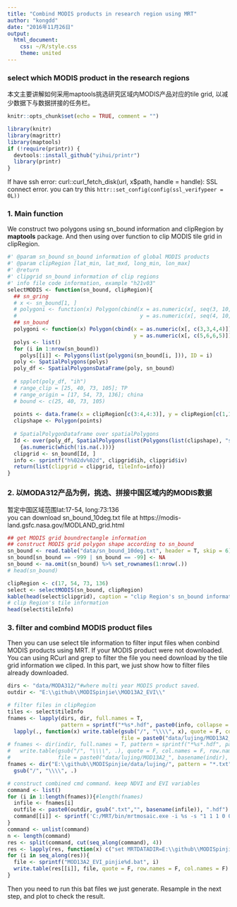 ```yaml
---
title: "Combind MODIS products in research region using MRT"
author: "kongdd"
date: "2016年11月26日"
output: 
  html_document: 
    css: ~/R/style.css
    theme: united
---
```

### select which MODIS product in the research regions 
本文主要讲解如何采用maptools挑选研究区域内MODIS产品对应的tile grid, 以减少数据下与数据拼接的任务栏。

```r
knitr::opts_chunk$set(echo = TRUE, comment = "")
```

```r
library(knitr)
library(magrittr)
library(maptools)
if (!require(printr)) {
  devtools::install_github("yihui/printr")
  library(printr)
}
```
If have ssh error: curl::curl_fetch_disk(url, x$path, handle = handle): SSL connect error. 
you can try this `httr::set_config(config(ssl_verifypeer = 0L))`

### 1. Main function  
We construct two polygons using sn_bound information and clipRegion by **maptools** package. And then using over function to clip MODIS tile grid in clipRegion.
```r
#' @param sn_bound sn_bound information of global MODIS products
#' @param clipRegion [lat_min, lat_mxd, long_min, lon_max]
#' @return 
#' clipgrid sn_bound information of clip regions
#' info file code information, example "h21v03" 
selectMODIS <- function(sn_bound, clipRegion){
  ## sn_gring
  # x <- sn_bound[1, ]
  # polygoni <- function(x) Polygon(cbind(x = as.numeric(x[, seq(3, 10, 2)]), 
  #                                       y = as.numeric(x[, seq(4, 10, 2)])))
  ## sn_bound
  polygoni <- function(x) Polygon(cbind(x = as.numeric(x[, c(3,3,4,4)]), 
                                        y = as.numeric(x[, c(5,6,6,5)])))
  polys <- list()
  for (i in 1:nrow(sn_bound))
    polys[[i]] <- Polygons(list(polygoni(sn_bound[i, ])), ID = i)
  poly <- SpatialPolygons(polys)
  poly_df <- SpatialPolygonsDataFrame(poly, sn_bound)
  
  # spplot(poly_df, "ih")
  # range_clip = [25, 40, 73, 105]; TP
  # range_origin = [17, 54, 73, 136]; china
  # bound <- c(25, 40, 73, 105)
  
  points <- data.frame(x = clipRegion[c(3:4,4:3)], y = clipRegion[c(1,1,2,2)])
  clipshape <- Polygon(points)
  
  # SpatialPolygonDataframe over spatialPolygons
  Id <- over(poly_df, SpatialPolygons(list(Polygons(list(clipshape), "shape")))) %>% 
    {as.numeric(which(!is.na(.)))}
  clipgrid <- sn_bound[Id, ]
  info <- sprintf("h%02dv%02d", clipgrid$ih, clipgrid$iv)
  return(list(clipgrid = clipgrid, tileInfo=info))
}
```

### 2. 以MODA312产品为例，挑选、拼接中国区域内的MODIS数据
暂定中国区域范围lat:17-54, long:73:136  
you can download sn_bound_10deg.txt file at https://modis-land.gsfc.nasa.gov/MODLAND_grid.html
```r
## get MODIS grid boundrectangle information
## construct MODIS grid polygon shape according to sn_bound
sn_bound <- read.table("data/sn_bound_10deg.txt", header = T, skip = 6)
sn_bound[sn_bound == -999 | sn_bound == -99] <- NA
sn_bound <- na.omit(sn_bound) %>% set_rownames(1:nrow(.))
# head(sn_bound)

clipRegion <- c(17, 54, 73, 136)
select <- selectMODIS(sn_bound, clipRegion)
kable(head(select$clipgrid), caption = "clip Region's sn_bound information")
# clip Region's tile information
head(select$tileInfo)
```
### 3. filter and combind MODIS product files  
Then you can use select tile information to filter input files when conbind MODIS products using MRT. If your MODIS product were not downloaded. You can using RCurl and grep to filter the file you need download by the tile grid information we cliped. In this part, we just show how to filter files already downloaded.

```r
dirs <- "data/MODA312/"#where multi year MODIS product saved.
outdir <- "E:\\github\\MODISpinjie\\MOD13A2_EVI\\"

# filter files in clipRegion
tiles <- select$tileInfo
fnames <- lapply(dirs, dir, full.names = T, 
                 pattern = sprintf("*%s*.hdf", paste0(info, collapse = "|"))) %>%
  lapply(., function(x) write.table(gsub("/", "\\\\", x), quote = F, col.names = F, row.names = F, 
                                    file = paste0("data/lujing/MOD13A2_", basename(dirname(x[1])), ".txt")))
# fnames <- dir(indir, full.names = T, pattern = sprintf("*%s*.hdf", paste0(tiles, collapse = "|"))) %>%
#   write.table(gsub("/", "\\\\", .), quote = F, col.names = F, row.names = F, 
#               file = paste0("data/lujing/MOD13A2_", basename(indir), ".txt"))
fnames <- dir("E:\\github\\MODISpinjie/data/lujing/", pattern = "*.txt", full.names = T) %>%
  gsub("/", "\\\\", .)

# construct combined cmd command. keep NDVI and EVI variables
command <- list()
for (i in 1:length(fnames)){#length(fnames)
  infile <- fnames[i]
  outfile <- paste0(outdir, gsub(".txt","", basename(infile)), ".hdf")
  command[[i]] <- sprintf('C:/MRT/bin/mrtmosaic.exe -i %s -s "1 1 1 0 0 0 0 " -o %s', infile, outfile)
}
command <- unlist(command)
n <- length(command)
res <- split(command, cut(seq_along(command), 4))
res <- lapply(res, function(x) c("set MRTDATADIR=E:\\github\\MODISpinjie", x))
for (i in seq_along(res)){
  file <- sprintf("MOD13A2_EVI_pinjie%d.bat", i)
  write.table(res[[i]], file, quote = F, row.names = F, col.names = F)
}
```

Then you need to run this bat files we just generate. Resample in the next step, and plot to check the result.
